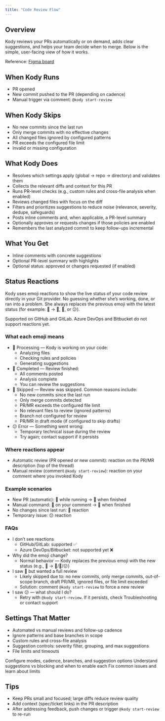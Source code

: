 ```yaml
---
title: "Code Review Flow"
---
```


## Overview

Kody reviews your PRs automatically or on demand, adds clear suggestions, and helps your team decide when to merge. Below is the simple, user-facing view of how it works.

Reference: <a href="https://www.figma.com/board/ZZJcIJMJWGuyzRGMh3w5di/Kodus-Code-Review-Flow?node-id=4-274" target="_blank">Figma board</a>


## When Kody Runs

- PR opened
- New commit pushed to the PR (depending on cadence)
- Manual trigger via comment: `@kody start-review`

## When Kody Skips

- No new commits since the last run
- Only merge commits with no effective changes
- All changed files ignored by configured patterns
- PR exceeds the configured file limit
- Invalid or missing configuration

## What Kody Does

- Resolves which settings apply (global → repo → directory) and validates them
- Collects the relevant diffs and context for this PR
- Runs PR-level checks (e.g., custom rules and cross-file analysis when enabled)
- Reviews changed files with focus on the diff
- Filters and prioritizes suggestions to reduce noise (relevance, severity, dedupe, safeguards)
- Posts inline comments and, when applicable, a PR-level summary
- Optionally approves or requests changes if those policies are enabled
- Remembers the last analyzed commit to keep follow-ups incremental

## What You Get

- Inline comments with concrete suggestions
- Optional PR-level summary with highlights
- Optional status: approved or changes requested (if enabled)

## Status Reactions

Kody uses emoji reactions to show the live status of your code review directly in your Git provider. No guessing whether she’s working, done, or ran into a problem. She always replaces the previous emoji with the latest status (for example: 🚀 → 🎉, 👀, or 😕).

<Note>
Supported on GitHub and GitLab. Azure DevOps and Bitbucket do not support reactions yet.
</Note>

### What each emoji means

- 🚀 Processing — Kody is working on your code:
  - Analyzing files
  - Checking rules and policies
  - Generating suggestions
- 🎉 Completed — Review finished:
  - All comments posted
  - Analysis complete
  - You can review the suggestions
- 👀 Skipped — Review was skipped. Common reasons include:
  - No new commits since the last run
  - Only merge commits detected
  - PR/MR exceeds the configured file limit
  - No relevant files to review (ignored patterns)
  - Branch not configured for review
  - PR/MR in draft mode (if configured to skip drafts)
- 😕 Error — Something went wrong:
  - Temporary technical issue during the review
  - Try again; contact support if it persists

### Where reactions appear

- Automatic review (PR opened or new commit): reaction on the PR/MR description (top of the thread)
- Manual review (comment `@kody start-review`): reaction on your comment where you invoked Kody

### Example scenarios

- New PR (automatic): 🚀 while running → 🎉 when finished
- Manual command: 🚀 on your comment → 🎉 when finished
- No changes since last run: 👀 reaction
- Temporary issue: 😕 reaction

### FAQs

- I don’t see reactions
  - GitHub/GitLab: supported ✅
  - Azure DevOps/Bitbucket: not supported yet ❌
- Why did the emoji change?
  - Normal behavior — Kody replaces the previous emoji with the new status (e.g., 🚀 → 🎉/👀/😕)
- I saw 👀 but wanted a full review
  - Likely skipped due to: no new commits, only merge commits, out-of-scope branch, draft PR/MR, ignored files, or file limit exceeded
  - Solution: comment `@kody start-review` to force a new review
- I saw 😕 — what should I do?
  - Retry with `@kody start-review`. If it persists, check Troubleshooting or contact support

## Settings That Matter

- Automated vs manual reviews and follow-up cadence
- Ignore patterns and base branches in scope
- Custom rules and cross-file analysis
- Suggestion controls: severity filter, grouping, and max suggestions
- File limits and timeouts

<CardGroup cols={2}>
  <Card title="General Config" icon="sliders" href="/how_to_use/en/code_review/configs/general">
    Configure modes, cadence, branches, and suggestion options
  </Card>
  <Card title="Review Policy" icon="shield-check" href="/how_to_use/en/code_review/policy">
    Understand suggestions vs blocking and when to enable each
  </Card>
  <Card title="Troubleshooting" icon="triangle-exclamation" href="/how_to_use/en/code_review/troubleshooting">
    Fix common issues and learn about limits
  </Card>
</CardGroup>

## Tips

- Keep PRs small and focused; large diffs reduce review quality
- Add context (spec/ticket links) in the PR description
- After addressing feedback, push changes or trigger `@kody start-review` to re-run
